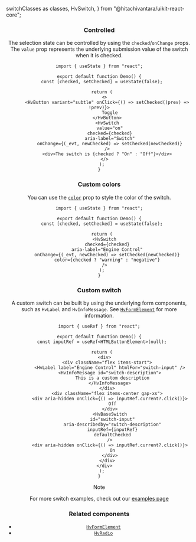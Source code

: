   switchClasses as classes,
  HvSwitch,
} from "@hitachivantara/uikit-react-core";


<Header
  params={{ name: "Switch", classes }}
  Component={HvSwitch}
  componentName="HvSwitch"
  controls={{
    label: { type: "text", defaultValue: "Switch" },
    size: { type: "select", defaultValue: "small" },
    required: { defaultValue: false },
    readOnly: { defaultValue: false },
    disabled: { defaultValue: false },
  }}
/>

### Controlled

The selection state can be controlled by using the `checked`/`onChange` props.
The `value` prop represents the underlying submission value of the switch when it is checked.

```tsx live
import { useState } from "react";

export default function Demo() {
  const [checked, setChecked] = useState(false);

  return (
    <>
      <HvButton variant="subtle" onClick={() => setChecked((prev) => !prev)}>
        Toggle
      </HvButton>
      <HvSwitch
        value="on"
        checked={checked}
        aria-label="Switch"
        onChange={(_evt, newChecked) => setChecked(newChecked)}
      />
      <div>The switch is {checked ? "On" : "Off"}</div>
    </>
  );
}
```

### Custom colors

You can use the [`color`](/docs/styling#color-prop) prop to style the color of the switch.

```tsx live
import { useState } from "react";

export default function Demo() {
  const [checked, setChecked] = useState(false);

  return (
    <HvSwitch
      checked={checked}
      aria-label="Engine Control"
      onChange={(_evt, newChecked) => setChecked(newChecked)}
      color={checked ? "warning" : "negative"}
    />
  );
}
```

### Custom switch

A custom switch can be built by using the underlying form components, such as `HvLabel` and `HvInfoMessage`.
See [`HvFormElement`](/components/form-element) for more information.

```tsx live
import { useRef } from "react";

export default function Demo() {
  const inputRef = useRef<HTMLButtonElement>(null);

  return (
    <div>
      <div className="flex items-start">
        <HvLabel label="Engine Control" htmlFor="switch-input" />
        <HvInfoMessage id="switch-description">
          This is a custom description
        </HvInfoMessage>
      </div>
      <div className="flex items-center gap-xs">
        <div aria-hidden onClick={() => inputRef.current?.click()}>
          Off
        </div>
        <HvBaseSwitch
          id="switch-input"
          aria-describedby="switch-description"
          inputRef={inputRef}
          defaultChecked
        />
        <div aria-hidden onClick={() => inputRef.current?.click()}>
          On
        </div>
      </div>
    </div>
  );
}
```

> [!NOTE]
>
> For more switch examples, check out our [examples page](/examples/switches)

### Related components

- [`HvFormElement`](/components/form-element)
- [`HvRadio`](/components/radio)
